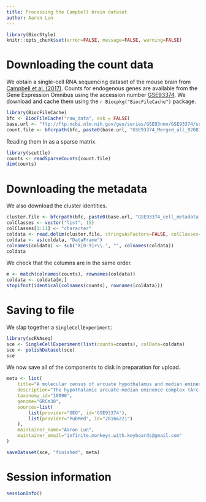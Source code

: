 ```yaml
---
title: Processing the Campbell brain dataset
author: Aaron Lun
---
```


```r
library(BiocStyle)
knitr::opts_chunk$set(error=FALSE, message=FALSE, warning=FALSE)
```

# Downloading the count data

We obtain a single-cell RNA sequencing dataset of the mouse brain from [Campbell et al. (2017)](https://doi.org/10.1038/nn.4495).
Counts for endogenous genes are available from the Gene Expression Omnibus
using the accession number [GSE93374](https://www.ncbi.nlm.nih.gov/geo/query/acc.cgi?acc=GSE93374).
We download and cache them using the `r Biocpkg("BiocFileCache")` package.

```r
library(BiocFileCache)
bfc <- BiocFileCache("raw_data", ask = FALSE)
base.url <- "ftp://ftp.ncbi.nlm.nih.gov/geo/series/GSE93nnn/GSE93374/suppl/"
count.file <- bfcrpath(bfc, paste0(base.url, "GSE93374_Merged_all_020816_DGE.txt.gz"))
```

Reading them in as a sparse matrix.

```r
library(scuttle)
counts <- readSparseCounts(count.file)
dim(counts)
```

# Downloading the metadata

We also download the cluster identities.

```r
cluster.file <- bfcrpath(bfc, paste0(base.url, "GSE93374_cell_metadata.txt.gz"))
colClasses <- vector("list", 15)
colClasses[1:11] <- "character"
coldata <- read.delim(cluster.file, stringsAsFactors=FALSE, colClasses=colClasses, row.names=1)
coldata <- as(coldata, "DataFrame")
colnames(coldata) <- sub("X[0-9]+\\.", "", colnames(coldata))
coldata
```

We check that the columns are in the same order.

```r
m <- match(colnames(counts), rownames(coldata))
coldata <- coldata[m,]
stopifnot(identical(colnames(counts), rownames(coldata)))
```

# Saving to file 

We slap together a `SingleCellExperiment`:

```r
library(scRNAseq)
sce <- SingleCellExperiment(list(counts=counts), colData=coldata)
sce <- polishDataset(sce)
sce
```

We now save all of the components to disk in preparation for upload.

```r
meta <- list(
    title="A molecular census of arcuate hypothalamus and median eminence cell types",
    description="The hypothalamic arcuate-median eminence complex (Arc-ME) controls energy balance, fertility and growth through molecularly distinct cell types, many of which remain unknown. To catalog cell types in an unbiased way, we profiled gene expression in 20,921 individual cells in and around the adult mouse Arc-ME using Drop-seq. We identify 50 transcriptionally distinct Arc-ME cell populations, including a rare tanycyte population at the Arc-ME diffusion barrier, a new leptin-sensing neuron population, multiple agouti-related peptide (AgRP) and pro-opiomelanocortin (POMC) subtypes, and an orexigenic somatostatin neuron population. We extended Drop-seq to detect dynamic expression changes across relevant physiological perturbations, revealing cell type-specific responses to energy status, including distinct responses in AgRP and POMC neuron subtypes. Finally, integrating our data with human genome-wide association study data implicates two previously unknown neuron populations in the genetic control of obesity. This resource will accelerate biological discovery by providing insights into molecular and cell type diversity from which function can be inferred.",
    taxonomy_id="10090",
    genome="GRCm38",
    sources=list(
        list(provider="GEO", id='GSE93374'),
        list(provider="PubMed", id="28166221")
    ),
    maintainer_name="Aaron Lun",
    maintainer_email="infinite.monkeys.with.keyboards@gmail.com"
)

saveDataset(sce, "finished", meta)
```

# Session information {-}

```r
sessionInfo()
```
